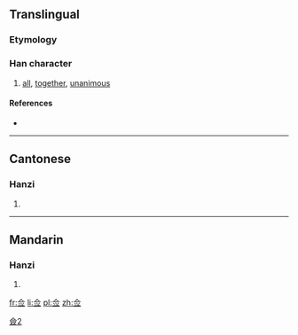 {{also|僉}}
==Translingual==

===Etymology===
{{Han simp|僉}}

[[Category:CJKV characters simplified differently in Japan and China|僉2]]

===Han character===
{{Han char|rn=9|rad=人|as=05|sn=7|four=|canj=人一火一 (OMFM)}}

# [[all]], [[together]], [[unanimous]]

====References====
* {{Han ref|kx=0100.021|hdz=10128.110|uh=4F65|ud=20325}}

----

==Cantonese==

===Hanzi===
{{yue-hanzi|jyut=|y=chim1|tra=僉}}

# {{defn|Cantonese|sort=人05}}

----

==Mandarin==

===Hanzi===
{{cmn-hanzi|tra=僉|pin=[[qiān]] ([[qian1]])|wg=ch'ien<sup>1</sup>}}

# {{defn|Mandarin|sort=人05}}

[[fr:佥]]
[[li:佥]]
[[pl:佥]]
[[zh:佥]]